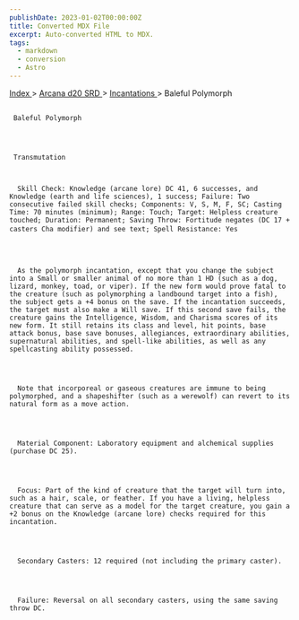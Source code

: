 ```yaml
---
publishDate: 2023-01-02T00:00:00Z
title: Converted MDX File
excerpt: Auto-converted HTML to MDX.
tags:
  - markdown
  - conversion
  - Astro
---
```


[
Index
](-index) >
[
Arcana d20 SRD
](arcana-d20-srd-index) >
[
Incantations
](arcana-d20-srd-incantations-index) > Baleful Polymorph

##

     Baleful Polymorph




     Transmutation



      Skill Check: Knowledge (arcane lore) DC 41, 6 successes, and Knowledge (earth and life sciences), 1 success; Failure: Two consecutive failed skill checks; Components: V, S, M, F, SC; Casting Time: 70 minutes (minimum); Range: Touch; Target: Helpless creature touched; Duration: Permanent; Saving Throw: Fortitude negates (DC 17 + casters Cha modifier) and see text; Spell Resistance: Yes




      As the polymorph incantation, except that you change the subject into a Small or smaller animal of no more than 1 HD (such as a dog, lizard, monkey, toad, or viper). If the new form would prove fatal to the creature (such as polymorphing a landbound target into a fish), the subject gets a +4 bonus on the save. If the incantation succeeds, the target must also make a Will save. If this second save fails, the creature gains the Intelligence, Wisdom, and Charisma scores of its new form. It still retains its class and level, hit points, base attack bonus, base save bonuses, allegiances, extraordinary abilities, supernatural abilities, and spell-like abilities, as well as any spellcasting ability possessed.




      Note that incorporeal or gaseous creatures are immune to being polymorphed, and a shapeshifter (such as a werewolf) can revert to its natural form as a move action.




      Material Component: Laboratory equipment and alchemical supplies (purchase DC 25).




      Focus: Part of the kind of creature that the target will turn into, such as a hair, scale, or feather. If you have a living, helpless creature that can serve as a model for the target creature, you gain a +2 bonus on the Knowledge (arcane lore) checks required for this incantation.




      Secondary Casters: 12 required (not including the primary caster).




      Failure: Reversal on all secondary casters, using the same saving throw DC.

